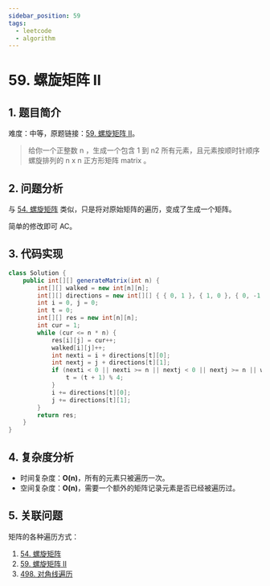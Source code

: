 ```yaml
---
sidebar_position: 59
tags:
  - leetcode
  - algorithm
---
```


# 59. 螺旋矩阵 II

## 1. 题目简介

难度：<Yellow>中等</Yellow>，原题链接：[59. 螺旋矩阵 II](https://leetcode.cn/problems/spiral-matrix-ii/)。

> 给你一个正整数 n ，生成一个包含 1 到 n2 所有元素，且元素按顺时针顺序螺旋排列的 n x n 正方形矩阵 matrix 。

## 2. 问题分析

与 [54. 螺旋矩阵](./leetcode-54.mdx) 类似，只是将对原始矩阵的遍历，变成了生成一个矩阵。

简单的修改即可 AC。

## 3. 代码实现

```java
class Solution {
    public int[][] generateMatrix(int n) {
        int[][] walked = new int[n][n];
        int[][] directions = new int[][] { { 0, 1 }, { 1, 0 }, { 0, -1 }, { -1, 0 } };
        int i = 0, j = 0;
        int t = 0;
        int[][] res = new int[n][n];
        int cur = 1;
        while (cur <= n * n) {
            res[i][j] = cur++;
            walked[i][j]++;
            int nexti = i + directions[t][0];
            int nextj = j + directions[t][1];
            if (nexti < 0 || nexti >= n || nextj < 0 || nextj >= n || walked[nexti][nextj] > 0) {
                t = (t + 1) % 4;
            }
            i += directions[t][0];
            j += directions[t][1];
        }
        return res;
    }
}
```

## 4. 复杂度分析

- 时间复杂度：**O(n)**，所有的元素只被遍历一次。
- 空间复杂度：**O(n)**，需要一个额外的矩阵记录元素是否已经被遍历过。

## 5. 关联问题

矩阵的各种遍历方式：

1. [54. 螺旋矩阵](./leetcode-54.mdx)
2. [59. 螺旋矩阵 II](./leetcode-59.mdx)
3. [498. 对角线遍历](./leetcode-498.mdx)